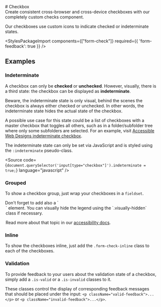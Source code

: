 
<Meta of={checkboxStories} />

<div className="docs-title">
  # Checkbox

  <nav>
    <link-design of={JSON.stringify(checkboxStories)}></link-design>
  </nav>
</div>

<div className="lead">
  Create consistent cross-browser and cross-device checkboxes with our completely custom checks component.
</div>

Our checkboxes use custom icons to indicate checked or indeterminate states.

<Canvas sourceState="shown" of={checkboxStories.Default} />
<div className="hide-col-default">
  <Controls of={checkboxStories.Default} />
</div>

<StylesPackageImport components={["form-check"]} required={{ 'form-feedback': true }} />

## Examples

### Indeterminate

A checkbox can only be **checked** or **unchecked**.
However, visually, there is a third state: the checkbox can be displayed as **indeterminate**.

Beware,
the indeterminate state is only visual, behind the scenes the checkbox is always either checked or unchecked.
In other words, the indeterminate state hides the actual state of the checkbox.

A possible use case for this state could be a list of checkboxes with a master checkbox that toggles all others,
such as in a folder/subfolder tree where only some subfolders are selected.
For an example,
visit [Accessible Web Designs indeterminate checkbox](http://www.barrierefreies-webdesign.de/knowhow/checkbox/indeterminate.html).

The indeterminate state can only be set via JavaScript and is styled using the `:indeterminate` pseudo-class.

<Source
  code={`document.querySelector('input[type="checkbox"]').indeterminate = true;`}
  language="javascript"
/>

### Grouped

To show a checkbox group, just wrap your checkboxes in a `fieldset`.

<div className="alert alert-info alert-md">
  Don't forget to add also a `<legend>` element.
  You can visually hide the legend using the `.visually-hidden` class if necessary.

  Read more about that topic in our [accessibility docs](/?path=/docs/46da78e8-e83b-4ca1-aaf6-bbc662efef14--docs).
</div>

<Canvas of={checkboxStories.Grouped} />

### Inline

To show the checkboxes inline, just add the `.form-check-inline` class to each of the checkboxes.

<Canvas of={checkboxStories.Inline} />

### Validation

To provide feedback to your users about the validation state of a checkbox,
simply add a `.is-valid` or a `.is-invalid` classes to it.

These classes control the display of corresponding feedback messages that should be placed under the input:
`<p className="valid-feedback">...</p>` or `<p className="invalid-feedback">...</p>`.

<Canvas of={checkboxStories.Validation} />
